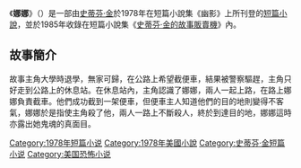 {{unreferenced|time=2015-03-29T04:12:23+00:00}}
{{infobox Book | 
| name            = 
娜娜|  title_orig    = '''''Nona'''''
|image =
|   image_caption =
| author        = [[史蒂芬·金|史蒂芬·金]]
| country         = {{USA}}
| language        = [[英文|英文]]
| series          = 
|  genre         = [[短篇小說|短篇小說]]
|   release_date  = 1978年
}}
《'''娜娜'''》（{{lang-en|''Nona''}}）是一部由[[史蒂芬·金|史蒂芬·金]]於1978年在短篇小說集《幽影》上所刊登的[[短篇小說|短篇小說]]，並於1985年收錄在短篇小說集《[[史蒂芬·金的故事販賣機|史蒂芬·金的故事販賣機]]》內。

==故事簡介==
故事主角大學時退學，無家可歸，在公路上希望截便車，結果被警察驅趕，主角只好走到公路上的休息站。在休息站內，主角認識了娜娜，兩人一起上路，在路上娜娜負責截車。他們成功截到一架便車，但便車主人知道他們的目的地則變得不客氣，娜娜於是指使主角殺了他，兩人一路上不斷殺人，終於到達目的地，娜娜這時亦露出她鬼魂的真面目。

{{史蒂芬·金的故事販賣機}}
{{史蒂芬·金}}
{{小說小作品}}

[[Category:1978年短篇小说|Category:1978年短篇小说]]
[[Category:1978年美國小說|Category:1978年美國小說]]
[[Category:史蒂芬·金短篇小说|Category:史蒂芬·金短篇小说]]
[[Category:美国恐怖小说|Category:美国恐怖小说]]
